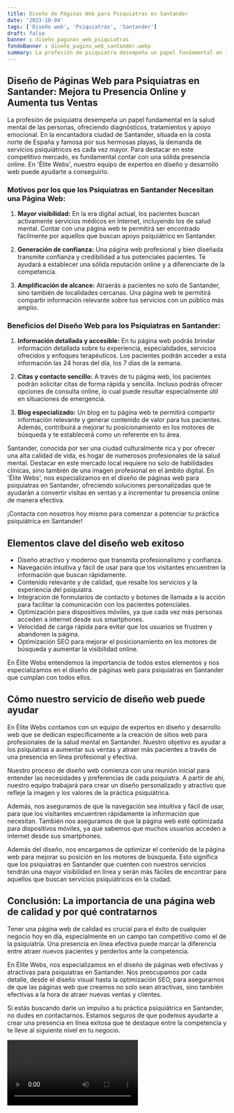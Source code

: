 ```yaml
---
title: Diseño de Páginas Web para Psiquiatras en Santander
date: '2023-10-04'
tags: ['Diseño web', 'Psiquiatras', 'Santander']
draft: false
banner : diseño_paginas_web_psiquiatras
fondoBanner : diseño_pagina_web_santander.webp
summary: La profesión de psiquiatra desempeña un papel fundamental en la salud mental de las personas, ofreciendo diagnósticos, tratamientos y apoyo emocional. En la encantadora ciudad de Santander, situada en la costa norte de España y famosa por sus hermosas playas, la demanda de servicios psiquiátricos es cada vez mayor. Para destacar en este competitivo mercado, es fundamental contar con una sólida presencia online. En 'Élite Webs', nuestro equipo de expertos en diseño y desarrollo web puede ayudarte a conseguirlo.
---
```


## Diseño de Páginas Web para Psiquiatras en Santander: Mejora tu Presencia Online y Aumenta tus Ventas

La profesión de psiquiatra desempeña un papel fundamental en la salud mental de las personas, ofreciendo diagnósticos, tratamientos y apoyo emocional. En la encantadora ciudad de Santander, situada en la costa norte de España y famosa por sus hermosas playas, la demanda de servicios psiquiátricos es cada vez mayor. Para destacar en este competitivo mercado, es fundamental contar con una sólida presencia online. En 'Élite Webs', nuestro equipo de expertos en diseño y desarrollo web puede ayudarte a conseguirlo.

### Motivos por los que los Psiquiatras en Santander Necesitan una Página Web:

1. **Mayor visibilidad:** En la era digital actual, los pacientes buscan activamente servicios médicos en Internet, incluyendo los de salud mental. Contar con una página web te permitirá ser encontrado fácilmente por aquellos que buscan apoyo psiquiátrico en Santander.

2. **Generación de confianza:** Una página web profesional y bien diseñada transmite confianza y credibilidad a tus potenciales pacientes. Te ayudará a establecer una sólida reputación online y a diferenciarte de la competencia.

3. **Amplificación de alcance:** Atraerás a pacientes no solo de Santander, sino también de localidades cercanas. Una página web te permitirá compartir información relevante sobre tus servicios con un público más amplio.

### Beneficios del Diseño Web para los Psiquiatras en Santander:

1. **Información detallada y accesible:** En tu página web podrás brindar información detallada sobre tu experiencia, especialidades, servicios ofrecidos y enfoques terapéuticos. Los pacientes podrán acceder a esta información las 24 horas del día, los 7 días de la semana.

2. **Citas y contacto sencillo:** A través de tu página web, los pacientes podrán solicitar citas de forma rápida y sencilla. Incluso podrás ofrecer opciones de consulta online, lo cual puede resultar especialmente útil en situaciones de emergencia.

3. **Blog especializado:** Un blog en tu página web te permitirá compartir información relevante y generar contenido de valor para tus pacientes. Además, contribuirá a mejorar tu posicionamiento en los motores de búsqueda y te establecerá como un referente en tu área.

Santander, conocida por ser una ciudad culturalmente rica y por ofrecer una alta calidad de vida, es hogar de numerosos profesionales de la salud mental. Destacar en este mercado local requiere no solo de habilidades clínicas, sino también de una imagen profesional en el ámbito digital. En 'Élite Webs', nos especializamos en el diseño de páginas web para psiquiatras en Santander, ofreciendo soluciones personalizadas que te ayudarán a convertir visitas en ventas y a incrementar tu presencia online de manera efectiva.

¡Contacta con nosotros hoy mismo para comenzar a potenciar tu práctica psiquiátrica en Santander!

<GifSeo />

<Cta />

## Elementos clave del diseño web exitoso

- Diseño atractivo y moderno que transmita profesionalismo y confianza.
- Navegación intuitiva y fácil de usar para que los visitantes encuentren la información que buscan rápidamente.
- Contenido relevante y de calidad, que resalte los servicios y la experiencia del psiquiatra.
- Integración de formularios de contacto y botones de llamada a la acción para facilitar la comunicación con los pacientes potenciales.
- Optimización para dispositivos móviles, ya que cada vez más personas acceden a internet desde sus smartphones.
- Velocidad de carga rápida para evitar que los usuarios se frustren y abandonen la página.
- Optimización SEO para mejorar el posicionamiento en los motores de búsqueda y aumentar la visibilidad online.

En Élite Webs entendemos la importancia de todos estos elementos y nos especializamos en el diseño de páginas web para psiquiatras en Santander que cumplan con todos ellos.

## Cómo nuestro servicio de diseño web puede ayudar

En Élite Webs contamos con un equipo de expertos en diseño y desarrollo web que se dedican específicamente a la creación de sitios web para profesionales de la salud mental en Santander. Nuestro objetivo es ayudar a los psiquiatras a aumentar sus ventas y atraer más pacientes a través de una presencia en línea profesional y efectiva.

Nuestro proceso de diseño web comienza con una reunión inicial para entender las necesidades y preferencias de cada psiquiatra. A partir de ahí, nuestro equipo trabajará para crear un diseño personalizado y atractivo que refleje la imagen y los valores de la práctica psiquiátrica.

Además, nos aseguramos de que la navegación sea intuitiva y fácil de usar, para que los visitantes encuentren rápidamente la información que necesitan. También nos aseguramos de que la página web esté optimizada para dispositivos móviles, ya que sabemos que muchos usuarios acceden a internet desde sus smartphones.

Además del diseño, nos encargamos de optimizar el contenido de la página web para mejorar su posición en los motores de búsqueda. Esto significa que los psiquiatras en Santander que cuenten con nuestros servicios tendrán una mayor visibilidad en línea y serán más fáciles de encontrar para aquellos que buscan servicios psiquiátricos en la ciudad.

## Conclusión: La importancia de una página web de calidad y por qué contratarnos

Tener una página web de calidad es crucial para el éxito de cualquier negocio hoy en día, especialmente en un campo tan competitivo como el de la psiquiatría. Una presencia en línea efectiva puede marcar la diferencia entre atraer nuevos pacientes y perderlos ante la competencia.

En Élite Webs, nos especializamos en el diseño de páginas web efectivas y atractivas para psiquiatras en Santander. Nos preocupamos por cada detalle, desde el diseño visual hasta la optimización SEO, para asegurarnos de que las páginas web que creamos no solo sean atractivas, sino también efectivas a la hora de atraer nuevas ventas y clientes.

Si estás buscando darle un impulso a tu práctica psiquiátrica en Santander, no dudes en contactarnos. Estamos seguros de que podemos ayudarte a crear una presencia en línea exitosa que te destaque entre la competencia y te lleve al siguiente nivel en tu negocio.

<Video />

<CtaBot job='Psiquiatras' city='Santander'/>

<Gmaps query='Santander+españa+maps' />